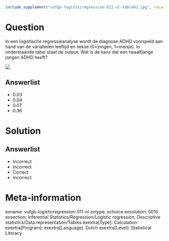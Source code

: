 ```{r, echo = FALSE, results = "hide"}
include_supplement("vufgb-logisticregression-011-nl-table01.jpg", recursive = TRUE)
```

Question
========

In een logistische regressieanalyse wordt de diagnose ADHD voorspeld aan hand van de variabelen leeftijd en sekse (0=jongen, 1=meisje). In onderstaande tabel staat de output. Wat is de kans dat een twaalfjarige jongen ADHD heeft?


![](vufgb-logisticregression-011-nl-table01.jpg)
  
Answerlist
----------
* 0.03
* 0.04
* 0.07
* 0.36


Solution
========

Answerlist
----------
* Incorrect
* Incorrect
* Correct
* Incorrect

Meta-information
================
exname: vufgb-logisticregression-011-nl
extype: schoice
exsolution: 0010
exsection: Inferential Statistics/Regression/Logistic regression, Descriptive statistics/Data representation/Tables
exextra[Type]: Calculation
exextra[Program]: 
exextra[Language]: Dutch
exextra[Level]: Statistical Literacy